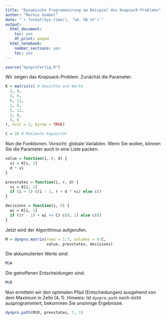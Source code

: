 ```yaml
---
title: "Dynamische Programmierung am Beispiel des Knapsack-Problems"
author: "Markus Gumbel"
date: "`r format(Sys.time(), '%d. %B %Y')`"
output:
  html_document:
    toc: yes
    df_print: paged
  html_notebook:
    number_sections: yes
    toc: yes
---
```


```r
source("dynprofertig.R")
```

Wir zeigen das Knapsack-Problem. Zunächst die Parameter.
```r
K = matrix(c( # Gewichte und Werte
  2, 9,
  3, 8,
  6, 11,
  2, 6,
  5, 12,
  2, 8,
  3, 9
), ncol = 2, byrow = TRUE)

C = 10 # Maximale Kapazität
```

Nun die Funktionen. Vorsicht: globale Variablen. Wenn Sie wollen, können Sie die Parameter auch in eine Liste packen.
```r
value = function(i, r, d) {
  vi = K[i, 2]
  d * vi
}

prevstates = function(i, r, d) {
  vi = K[i, 1]
  if (i > 1) c(i - 1, r + d * vi) else c()
}

decisions = function(i, r) {
  wi = K[i, 1]
  if ((r - 1) + wi <= C) c(0, 1) else c(0)
}
```

Jetzt wird der Algorithmus aufgerufen.
```r
M = dynpro.matrix(rows = 1:7, columns = 0:C,
                  value, prevstates, decisions)
```
Die akkumulierten Werte sind:
```r
M$A
```

Die getroffenen Entscheidungen sind:
```r
M$D
```

Nun ermitteln wir den optimalen Pfad (Entscheidungen) ausgehend von dem Maximum in Zelle (4, 1). Hinweis: Ist `dynpro.path` noch nicht ausprogrammiert, bekommen Sie unsinnige Ergebnisse.
```r
dynpro.path(M$D, prevstates, 7, 1)
```


